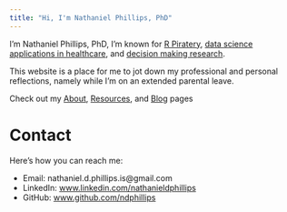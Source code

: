 ```yaml
---
title: "Hi, I'm Nathaniel Phillips, PhD"
---
```


I'm Nathaniel Phillips, PhD, I'm known for [R Piratery](www.bookdown.org/ndphillips/yarrr), [data science applications in healthcare](https://posit.co/resources/videos/flatironkitchen-how-we-overhauled-a-frankensteinian-sql-workflow-with-the-tidyverse), and [decision making research](https://github.com/ndphillips/FFTrees).

This website is a place for me to jot down my professional and personal reflections, namely while I'm on an extended parental leave.

Check out my [About](about.qmd), [Resources](resources.qmd), and [Blog](blog.qmd) pages

# Contact

Here's how you can reach me:

- Email: nathaniel.d.phillips.is@gmail.com
- LinkedIn: [www.linkedin.com/nathanieldphillips]()
- GitHub: [www.github.com/ndphillips]()
